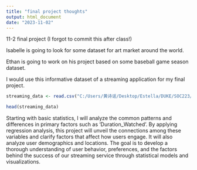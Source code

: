 ```yaml
---
title: "final project thoughts"
output: html_document
date: "2023-11-02"
---
```


11-2 final project (I forgot to commit this after class!)

Isabelle is going to look for some dataset for art market around the world.

Ethan is going to work on his project based on some baseball game season dataset.

I would use this informative dataset of a streaming application for my final project.

```r
streaming_data <- read.csv("C:/Users/黄诗谣/Desktop/Estella/DUKE/SOC223/streaming_viewership_data.csv")
```

```r
head(streaming_data)
```

Starting with basic statistics, I will analyze the common patterns and differences in primary factors such as 'Duration_Watched'. By applying regression analysis, this project will unveil the connections among these variables and clarify factors that affect how users engage. It will also analyze user demographics and locations. The goal is to develop a thorough understanding of user behavior, preferences, and the factors behind the success of our streaming service through statistical models and visualizations.
